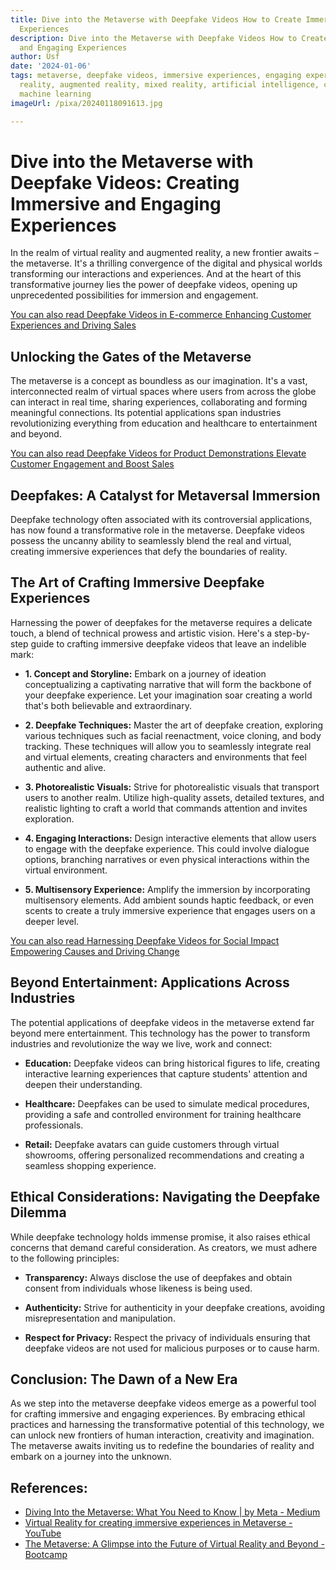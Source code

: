 ```yaml
---
title: Dive into the Metaverse with Deepfake Videos How to Create Immersive and Engaging
  Experiences
description: Dive into the Metaverse with Deepfake Videos How to Create Immersive
  and Engaging Experiences
author: Usf
date: '2024-01-06'
tags: metaverse, deepfake videos, immersive experiences, engaging experiences, virtual
  reality, augmented reality, mixed reality, artificial intelligence, computer vision,
  machine learning
imageUrl: /pixa/20240118091613.jpg

---
```

# Dive  into the  Metaverse with Deepfake Videos: Creating Immersive  and Engaging Experiences

In the realm of virtual reality and augmented reality, a new frontier awaits – the metaverse. It's a thrilling convergence of the digital and physical worlds transforming our interactions and experiences. And at the heart  of this transformative journey lies the power  of deepfake  videos, opening up unprecedented  possibilities for immersion and engagement.

[You can  also read Deepfake Videos in E-commerce Enhancing Customer Experiences and Driving Sales](Deepfake%20Videos%20in%20E-commerce%20Enhancing%20Customer%20Experiences%20and%20Driving%20Sales)


## Unlocking the Gates of the Metaverse

The metaverse is a concept as boundless as our imagination. It's a vast, interconnected realm of virtual spaces where users from  across the globe can interact in real  time, sharing experiences, collaborating and forming meaningful connections. Its potential applications  span industries revolutionizing everything from  education and  healthcare to entertainment and beyond.

[You can also read Deepfake Videos for Product Demonstrations Elevate Customer Engagement  and Boost Sales](Deepfake%20Videos%20for%20Product%20Demonstrations%20Elevate%20Customer%20Engagement%20and%20Boost%20Sales)


## Deepfakes: A Catalyst for Metaversal Immersion

Deepfake technology often  associated with its controversial applications, has now found a transformative role in the metaverse.  Deepfake videos  possess the  uncanny ability to seamlessly blend the real and virtual, creating immersive experiences that  defy the boundaries of reality.

## The Art of Crafting Immersive Deepfake Experiences

Harnessing the power of deepfakes for the metaverse requires a delicate touch, a blend of technical prowess and artistic vision. Here's a step-by-step guide to crafting immersive deepfake  videos that leave an indelible mark:

* **1. Concept and Storyline:**  Embark on a journey of ideation  conceptualizing  a captivating narrative that will form the backbone of your deepfake  experience. Let your imagination soar creating a world that's both believable and extraordinary.

* **2. Deepfake  Techniques:** Master the art of deepfake creation, exploring various techniques such as  facial reenactment, voice cloning, and body tracking. These techniques will allow you to seamlessly integrate real and virtual elements, creating characters  and environments that feel authentic and alive.

* **3. Photorealistic Visuals:** Strive  for  photorealistic visuals  that transport users to another realm. Utilize high-quality assets, detailed textures, and realistic lighting to craft a world that commands attention and invites exploration.

* **4. Engaging Interactions:** Design interactive elements that allow users  to engage with  the deepfake experience. This  could involve dialogue options,  branching narratives or even physical interactions within the virtual environment.

* **5. Multisensory Experience:** Amplify the immersion by incorporating multisensory elements. Add ambient sounds  haptic feedback, or even scents  to create a truly immersive experience that engages users  on a deeper  level.

[You can also read  Harnessing Deepfake Videos  for Social  Impact Empowering Causes and Driving  Change](Harnessing%20Deepfake%20Videos%20for%20Social%20Impact%20Empowering%20Causes%20and%20Driving%20Change)


## Beyond Entertainment: Applications Across Industries

The potential applications of deepfake videos in the metaverse extend far beyond  mere entertainment. This technology  has the power to transform industries and revolutionize  the way we  live, work and connect:

* **Education:** Deepfake videos can bring historical figures to  life, creating interactive learning experiences that capture students' attention and deepen their  understanding.

* **Healthcare:** Deepfakes can be used to simulate medical procedures, providing a  safe and controlled environment for training healthcare professionals.

* **Retail:**  Deepfake avatars can guide customers through virtual showrooms, offering personalized recommendations and creating a seamless shopping experience.

## Ethical Considerations: Navigating the Deepfake Dilemma

While deepfake technology  holds  immense promise, it also raises ethical concerns that demand careful consideration. As creators, we  must adhere to  the following principles:

* **Transparency:** Always disclose the use of deepfakes and obtain consent  from individuals whose likeness is being used.

* **Authenticity:** Strive  for authenticity in your deepfake creations, avoiding misrepresentation  and manipulation.

* **Respect for Privacy:** Respect the privacy of individuals ensuring that deepfake videos are not used for malicious purposes or to cause harm.

## Conclusion: The Dawn of a New Era

As we step into  the metaverse deepfake videos emerge as a  powerful tool  for crafting immersive and engaging experiences. By embracing  ethical practices and harnessing the  transformative potential of this technology,  we can unlock new frontiers of human interaction, creativity and imagination. The metaverse awaits inviting us to  redefine the boundaries of reality and embark on  a journey into the unknown.

## References:
- [Diving Into the Metaverse: What You Need to Know | by Meta - Medium](https://medium.com/@metagod/diving-into-the-metaverse-what-you-need-to-know-3e4e626117a3)
- [Virtual Reality for creating immersive experiences in Metaverse - YouTube](https://youtube.com/watch?v=Fo_eEfqgUCk)
- [The Metaverse: A Glimpse into the Future of Virtual Reality and Beyond - Bootcamp](https://bootcamp.uxdesign.cc/the-metaverse-a-glimpse-into-the-future-of-virtual-reality-and-beyond-13aac467d173)
